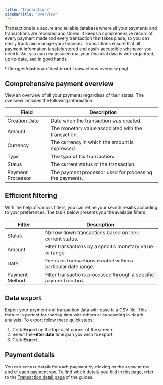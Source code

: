 ```yaml
---
title: "Transactions"
sidebarTitle: "Overview"
---
```


Transactions is a secure and reliable database where all your payments and transactions are recorded and stored. It keeps a comprehensive record of every payment made and every transaction that takes place, so you can easily track and manage your finances. Transactions ensure that all payment information is safely stored and easily accessible whenever you need it. So, you can rest assured that your financial data is well-organized, up-to-date, and in good hands.

<Frame>![](images/dashboard/dashboard-transactions-overview.png)</Frame>

## Comprehensive payment overview

View an overview of all your payments regardless of their status. The overview includes the following information:

| Field               | Description                                            |
|---------------------|--------------------------------------------------------|
| Creation Date       | Date when the transaction was created.                 |
| Amount              | The monetary value associated with the transaction.    |
| Currency            | The currency in which the amount is expressed.         |
| Type                | The type of the transaction.                           |
| Status              | The current status of the transaction.                 |
| Payment Processor   | The payment processor used for processing the payments.|


## Efficient filtering

With the help of various filters, you can refine your search results according to your preferences. The table below presents you the available filters:

| Filter            | Description                                                    |
|-------------------|----------------------------------------------------------------|
| Status            | Narrow down transactions based on their current status.         |
| Amount            | Filter transactions by a specific monetary value or range.      |
| Date              | Focus on transactions created within a particular date range.   |
| Payment Method    | Filter transactions processed through a specific payment method.|


## Data export

Export your payment and transaction data with ease to a CSV file. This feature is perfect for sharing data with others or conducting in-depth analysis. To export follow these quick steps:

1. Click **Export** on the top-right corner of the screen.
2. Select the **Filter date** timespan you wish to export.
3. Click **Export**.

## Payment details

You can access details for each payment by clicking on the arrow at the end of each payment row. To find which details you find in this page, refer to the [Transaction detail page](./transaction-details) of the guides.